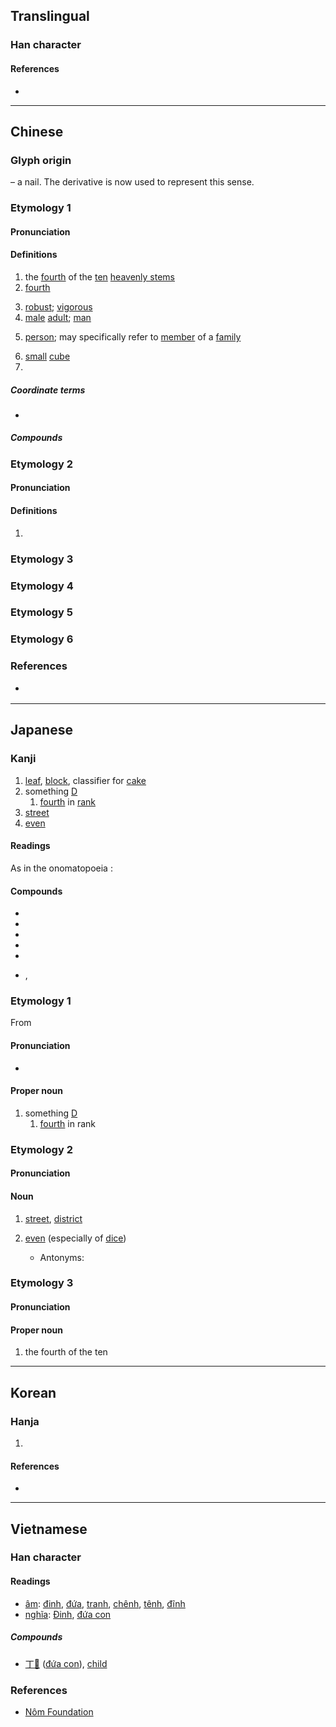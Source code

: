 {{character info/new}}
{{commonscat}}
==Translingual==
{{stroke order|stroke=2}}
{{stroke order|type=animate}}

===Han character===
{{Han char|rn=1|rad=一|as=01|sn=2|four=10200|canj=MN|ids=⿱一亅}}

====References====
* {{Han ref|kx=0075.030|dkj=00002|dj=0135.010|hdz=10002.050|uh=4E01|ud=19969|bh=A442|bd=42050}}

----

==Chinese==
{{zh-forms|alt=𠆤}}

===Glyph origin===
{{Han etyl}}
{{liushu|p}} – a nail. The derivative {{zh-l|*釘}} is now used to represent this sense.

===Etymology 1===

====Pronunciation====
{{zh-pron
|m=dīng
|m-s=
|c=ding1
|c-t=
|g=
|h=pfs=tên
|j=
|mb=dáing
|md=
|mn=teng
|mn-t=dêng1
|w=1tin
|x=
|mc=2
|oc=1+2,2
|cat=n,pn,num
}}

====Definitions====
{{zh-hanzi}}

# the [[fourth]] of the [[ten]] [[heavenly stem]]s
# [[fourth]]
#: {{zh-x|丁烷|butane (fourth [[alkane]])}}
# [[robust]]; [[vigorous]]
# [[male]] [[adult]]; [[man]]
#: {{zh-x|壯丁|able-bodied man}}
# [[person]]; may specifically refer to [[member]] of a [[family]]
#: {{zh-x|人丁|person}}
# [[small]] [[cube]]
# {{surname|lang=zh}}

=====Coordinate terms=====
* {{list:heavenly stems/zh}}

=====Compounds=====
{{zh-der|丁壩|丁財兩旺|丁當|丁等|丁丁|丁東|丁冬|丁賦|丁口|丁年|丁香|丁香花|丁役|丁憂|丁雲|丁字|丁字尺|丁字形|丁字鐵|丁種維生素|阿拉丁|愛丁堡|補丁|布丁|不識一丁|炒三丁|成丁|抽壯丁|抽丁|但丁|黃瓜丁兒|家丁|君士坦丁堡|拉丁|拉丁化|拉丁教會|拉丁美洲|拉丁語|辣子肉丁|蘿蔔丁|南丁格爾|尼古丁|人丁|人丁興旺|肉丁|沙丁魚|添丁|峒丁|巡丁|亞丁|一丁點兒|園丁|壯丁|紫丁香|一丁|一丁不識|一丁點|丁一卯二|丁一確二|丁丁當當|丁丁糖|丁令威化鶴|丁倒|丁內艱|丁八|丁公被戮|丁匠|丁口冊|丁單|丁嘴鐵舌|丁固生松|丁壯|丁外艱|丁夜|丁女|丁娘十索|丁字兒|丁字帶|丁字腳|丁字褲|丁字路|丁字鋪|丁寧|丁對丁，鐵對鐵|丁差|丁彊|丁是丁，卯是卯|丁村遺址|丁母憂|丁泠|丁父憂|丁產|丁甲山|丁男|丁祭|丁祭肉|丁稅|丁等特考|丁老|丁肇中|丁艱|丁董|丁鈴噹啷|丁銀|丁零|丁靈|丁香結|丁點兒|三寸丁|三寸丁谷樹皮|上丁|不丁點|不知丁董|丙丁|五丁|亞丁灣|付丙丁|免丁|六丁|兵丁|冷丁|冷丁丁|冷不丁|冷孤丁|史文赫丁|吉丁|吉丁當|吉丁疙疸|君士坦丁大帝|含淚斬丁公|咖嗶丁|咬折丁子的老婆|單丁|團丁|地丁|地丁錢糧|墾丁國家公園|夢撒撩丁|天丁|奧古斯丁|奧斯丁|孤丁|孤丁丁|孤苦零丁|宮保雞丁|幫丁|平地起孤丁|庖丁|庖丁解牛|愛丁堡大學|成丁禮|押孤丁|抽丁拔楔|拉丁字母|拉丁文|拉丁民族|拉丁美洲音樂|拉丁風情|拔去一丁|撅丁|撩丁|旗丁|未識一丁|東丁|查士丁尼一世|查士丁尼法典|柳丁|武丁|氯丁橡膠|水丁香|灶丁|獠丁|男丁|畦丁|畬丁|當當丁丁|白丁|白丁俗客|白丁香|目不識丁|眼中丁|祭丁|紫花地丁|聖文森及格瑞那丁|葛巴丁|薩丁尼亞島|親丁|識丁|身丁錢|酸丁|門丁|零丁|零丁孤苦|零丁洋|頂丁|順丁橡膠|馬丁路得|驅丁|吖丁啶|丁司壋|丁家塝|丁家營|丁寨}}

===Etymology 2===

====Pronunciation====
{{zh-pron
|m=zhēng
|c=zaang1,zang1
|dial=n
|mc=1
|oc=3,1
|cat=
}}

====Definitions====
{{zh-hanzi}}

# {{zh-only|丁丁}}
===Etymology 3===
{{zh-see|叮|ss}}
===Etymology 4===
{{zh-see|盯|ss}}
===Etymology 5===
{{zh-see|釘|ss}}
===Etymology 6===
{{zh-see|靪|ss}}

===References===
* {{qualifier|Min Nan}} {{thcwd|46}}

{{zh-cat|Intermediate}}

----

==Japanese==

===Kanji===
{{ja-kanji|grade=3|rs=一01}}

# [[leaf]], [[block]], classifier for [[cake]]
# something [[D]]
## [[fourth]] in [[rank]]
# [[street]]
# [[even]]

====Readings====
{{ja-readings
|goon=ちょう<ちやう
|kanon=てい<てい
|kun=ひのと-
}}

As in the onomatopoeia {{l|ja|丁丁}}:
{{ja-readings
|goon=ちょう<ちやう
|kanon=とう<たう
}}

{{attn|ja|てい<てい<てぃ?}}

====Compounds====
* {{ja-r|一丁|いっちょう}}
* {{ja-r|丁度|ちょうど|gloss=[[just]]}}
* {{ja-r|丁重|ていちょう}}
* {{ja-r|丁寧|ていねい}}
* {{ja-r|符%丁|ふ%ちょう}}
* {{ja-r|庖丁|ほうちょう}}, {{ja-r|包丁|ほうちょう}}

===Etymology 1===
{{ja-kanjitab|てい|yomi=o}}
{{wp|lang=ja}}
From {{der|ja|ltc|丁|tr=teng|sort=てい}}

====Pronunciation====
{{ja-pron|acc=1|y=ko|てい}}
* {{hmp|lang=ja|氐|体|態|弟|底|貞|艇|鼎|禘|sort=てい}}

====Proper noun====
{{ja-pos|proper|てい}}

# something [[D]]
## [[fourth]] in rank

===Etymology 2===
{{ja-kanjitab|ちょう|yomi=o}}

====Pronunciation====
{{ja-pron|acc=1|y=ko|ちょう}}

====Noun====
{{ja-noun|ちょう}}

# [[street]], [[district]]
#: {{ja-usex|北-八番-'''丁'''|きた-はちばん-'''ちょう'''|northern eighth '''district'''}}
#: {{ja-usex|ぶらくり'''丁'''|ぶらくり-'''ちょう'''|Burakuri '''street'''}}
# [[even]] (especially of [[dice]])
#: {{ja-usex|'''丁''' か 半 か|'''ちょう''' か はん か|'''even''' or odd}}
#* Antonyms: {{ja-r|半|はん|gloss=[[odd]]}}

===Etymology 3===
{{ja-kanjitab|ひのと|yomi=k}}
{{com|ja|火|の|弟|tr1=hi|t1={{w|Fire (Wu Xing)|fire}}|pos1=one of the {{w|Wu Xing|Five Elements}}|tr2=no|pos2=attributive marker|tr3=oto|t3=[[younger brother]]|sort=ひのと}}

====Pronunciation====
{{ja-pron|acc=2|acc2=0|y=k|ひのと}}

====Proper noun====
{{ja-pos|proper|ひのと}}

# the fourth of the ten {{w|Celestial stem|Heavenly Stems}}

{{cln|ja|words with multiple readings}}
{{topics|ja|Heavenly Stems|sort=てい}}
{{topics|ja|Heavenly Stems|sort=てい}}

----

==Korean==

===Hanja===
{{ko-hanja|hangeul=정|rv=jeong|mr=chŏng|y=ceng|eumhun=[[고무래]], [[장정]]|ehrv=gomurae, jangjeong|ehmr=komurae, changjŏng|ehy=komuray, cangceng}}

# {{defn|lang=ko|sort=一01}}

====References====
* {{Hanja ref|nav=11370}}

----

==Vietnamese==

===Han character===
{{vi-hantu|rs=一01}}

====Readings====
* [[音読|âm]]: [[đinh]], [[đứa]], [[tranh]], [[chênh]], [[tênh]], [[đĩnh]]
* [[意義|nghĩa]]: [[Đinh]], [[đứa con]]

=====Compounds=====
* [[丁𡥵]] ([[đứa con]]), [[child]]

===References===
* [http://nomfoundation.org/common/nom_details.php?codepoint=4e01 Nôm Foundation]